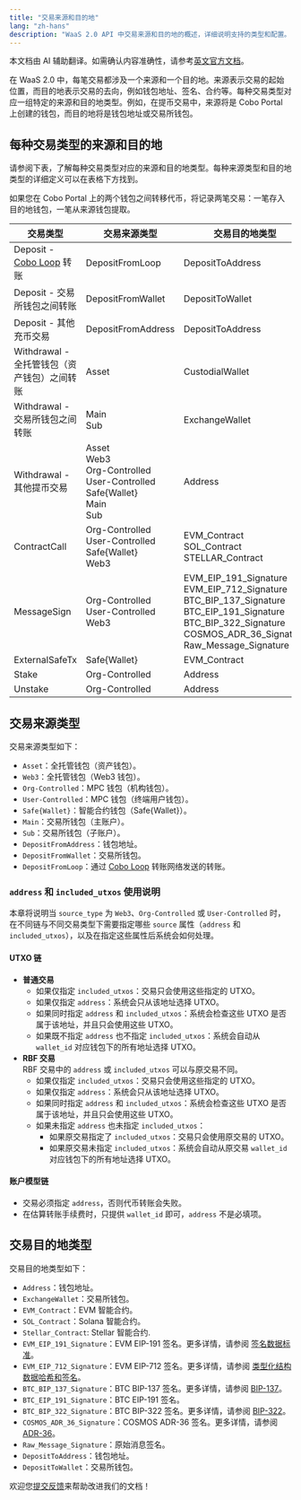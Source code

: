 ```yaml
---
title: "交易来源和目的地"
lang: "zh-hans"
description: "WaaS 2.0 API 中交易来源和目的地的概述，详细说明支持的类型和配置。"
---
```

<Note>本文档由 AI 辅助翻译。如需确认内容准确性，请参考[英文官方文档](https://www.cobo.com/developers/v2/guides/overview/introduction)。</Note>

在 WaaS 2.0 中，每笔交易都涉及一个来源和一个目的地。来源表示交易的起始位置，而目的地表示交易的去向，例如钱包地址、签名、合约等。每种交易类型对应一组特定的来源和目的地类型。例如，在提币交易中，来源将是 Cobo Portal 上创建的钱包，而目的地将是钱包地址或交易所钱包。

## 每种交易类型的来源和目的地

请参阅下表，了解每种交易类型对应的来源和目的地类型。每种来源类型和目的地类型的详细定义可以在表格下方找到。

<Note>如果您在 Cobo Portal 上的两个钱包之间转移代币，将记录两笔交易：一笔存入目的地钱包，一笔从来源钱包提取。</Note>

| 交易类型                                   | 交易来源类型                                                                                     | 交易目的地类型            |
|----------------------------------------------------|-------------------------------------------------------------------------------------------------|--------------------------|
| Deposit - [Cobo Loop](https://manuals.cobo.com/cn/portal/custodial-wallets/cobo-loop) 转账       | DepositFromLoop                                                                                | DepositToAddress         |
| Deposit - 交易所钱包之间转账       | DepositFromWallet                                                                              | DepositToWallet          |
| Deposit - 其他充币交易               | DepositFromAddress                                                                            | DepositToAddress         |
| Withdrawal - 全托管钱包（资产钱包）之间转账              | Asset                                                                            | CustodialWallet         |
| Withdrawal - 交易所钱包之间转账    | Main<br />Sub                                                                                    | ExchangeWallet           |
| Withdrawal - 其他提币交易         | Asset<br />Web3<br />Org-Controlled<br />User-Controlled<br />Safe\{Wallet\}<br />Main<br />Sub                      | Address                  |
| ContractCall                                      | Org-Controlled<br />User-Controlled<br />Safe\{Wallet\}<br />Web3                                               | EVM_Contract<br />SOL_Contract<br />STELLAR_Contract             |
| MessageSign                                       | Org-Controlled<br />User-Controlled<br />Web3                                                                | EVM_EIP_191_Signature<br />EVM_EIP_712_Signature<br />BTC_BIP_137_Signature<br />BTC_EIP_191_Signature<br />BTC_BIP_322_Signature<br />COSMOS_ADR_36_Signature<br />Raw_Message_Signature |
| ExternalSafeTx                                    | Safe\{Wallet\}                                                                                   |       EVM_Contract        |
| Stake                                   | Org-Controlled                                                                                  |    Address          |
| Unstake                                    | Org-Controlled                                                                                   |    Address          |

## 交易来源类型

交易来源类型如下：
- `Asset`：全托管钱包（资产钱包）。
- `Web3`：全托管钱包（Web3 钱包）。
- `Org-Controlled`：MPC 钱包（机构钱包）。
- `User-Controlled`：MPC 钱包（终端用户钱包）。
- `Safe{Wallet}`：智能合约钱包（Safe{Wallet}）。
- `Main`：交易所钱包（主账户）。
- `Sub`：交易所钱包（子账户）。
- `DepositFromAddress`：钱包地址。
- `DepositFromWallet`：交易所钱包。
- `DepositFromLoop`：通过 [Cobo Loop](https://manuals.cobo.com/cn/portal/custodial-wallets/cobo-loop) 转账网络发送的转账。

### `address` 和 `included_utxos` 使用说明

本章将说明当 `source_type` 为 `Web3`、`Org-Controlled` 或 `User-Controlled` 时，在不同链与不同交易类型下需要指定哪些 `source` 属性（`address` 和 `included_utxos`），以及在指定这些属性后系统会如何处理。

#### UTXO 链

- **普通交易**
  - 如果仅指定 `included_utxos`：交易只会使用这些指定的 UTXO。
  - 如果仅指定 `address`：系统会只从该地址选择 UTXO。
  - 如果同时指定 `address` 和 `included_utxos`：系统会检查这些 UTXO 是否属于该地址，并且只会使用这些 UTXO。
  - 如果既不指定 `address` 也不指定 `included_utxos`：系统会自动从 `wallet_id` 对应钱包下的所有地址选择 UTXO。
- **RBF 交易**
  <br />RBF 交易中的 `address` 或 `included_utxos` 可以与原交易不同。<br />
  - 如果仅指定 `included_utxos`：交易只会使用这些指定的 UTXO。
  - 如果仅指定 `address`：系统会只从该地址选择 UTXO。
  - 如果同时指定 `address` 和 `included_utxos`：系统会检查这些 UTXO 是否属于该地址，并且只会使用这些 UTXO。
  - 如果未指定 `address` 也未指定 `included_utxos`：
    - 如果原交易指定了 `included_utxos`：交易只会使用原交易的 UTXO。
    - 如果原交易未指定 `included_utxos`：系统会自动从原交易 `wallet_id` 对应钱包下的所有地址选择 UTXO。

#### 账户模型链

- 交易必须指定 `address`，否则代币转账会失败。
- 在估算转账手续费时，只提供 `wallet_id` 即可，`address` 不是必填项。

## 交易目的地类型

交易目的地类型如下：
- `Address`：钱包地址。
- `ExchangeWallet`：交易所钱包。
- `EVM_Contract`：EVM 智能合约。
- `SOL_Contract`：Solana 智能合约。
- `Stellar_Contract`: Stellar 智能合约.
- `EVM_EIP_191_Signature`：EVM EIP-191 签名。更多详情，请参阅 [签名数据标准](https://eips.ethereum.org/EIPS/eip-191)。
- `EVM_EIP_712_Signature`：EVM EIP-712 签名。更多详情，请参阅 [类型化结构数据哈希和签名](https://eips.ethereum.org/EIPS/eip-712)。
- `BTC_BIP_137_Signature`：BTC BIP-137 签名。更多详情，请参阅 [BIP-137](https://github.com/bitcoin/bips/blob/master/bip-0137.mediawiki)。
- `BTC_EIP_191_Signature`：BTC EIP-191 签名。
- `BTC_BIP_322_Signature`：BTC BIP-322 签名。更多详情，请参阅 [BIP-322](https://github.com/bitcoin/bips/blob/master/bip-0322.mediawiki)。
- `COSMOS_ADR_36_Signature`：COSMOS ADR-36 签名。更多详情，请参阅 [ADR-36](https://github.com/cosmos/cosmos-sdk/blob/main/docs/architecture/adr-036-arbitrary-signature.md)。
- `Raw_Message_Signature`：原始消息签名。
- `DepositToAddress`：钱包地址。
- `DepositToWallet`：交易所钱包。

<Tip>欢迎您[提交反馈](https://forms.zohopublic.com/cobo/form/DocumentFeedbackForm/formperma/QvLOhxJv1_JMsJ-1dleZ8Itb_7rzN-LtgvsDdxosoVI)来帮助改进我们的文档！</Tip>